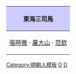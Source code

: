{|align="center" style="border:1px solid #AAAAAA; margin-top:5px; margin-bottom:5px;"
!style="background-color:#CCCCFF;"|'''東海三司馬'''
|-
|[[張時徹]] · [[屠大山]] · [[范钦|范欽]]
|}
<noinclude>
[[Category:明朝人模板]]
[[Category:鄞县人|D]]
[[Category:宁波人物并称|D]]
</noinclude>